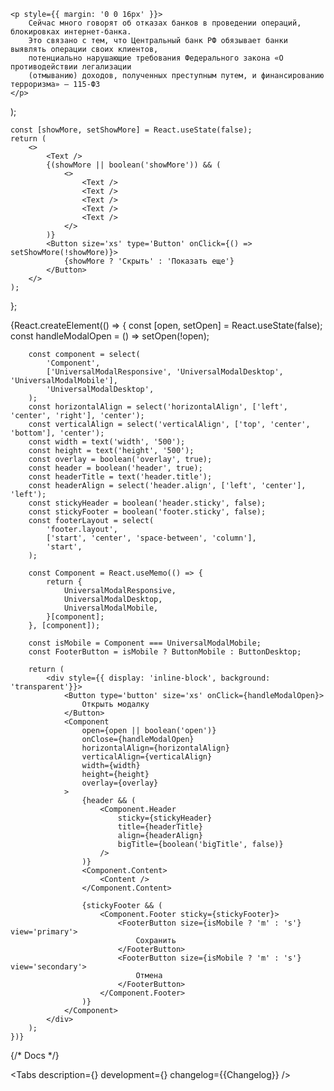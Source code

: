 


<Meta title='Components/UniversalModal' id='UniversalModal' />

    <p style={{ margin: '0 0 16px' }}>
        Сейчас много говорят об отказах банков в проведении операций, блокировках интернет-банка.
        Это связано с тем, что Центральный банк РФ обязывает банки выявлять операции своих клиентов,
        потенциально нарушающие требования Федерального закона «О противодействии легализации
        (отмыванию) доходов, полученных преступным путем, и финансированию терроризма» — 115-ФЗ
    </p>
);

    const [showMore, setShowMore] = React.useState(false);
    return (
        <>
            <Text />
            {(showMore || boolean('showMore')) && (
                <>
                    <Text />
                    <Text />
                    <Text />
                    <Text />
                    <Text />
                </>
            )}
            <Button size='xs' type='Button' onClick={() => setShowMore(!showMore)}>
                {showMore ? 'Скрыть' : 'Показать еще'}
            </Button>
        </>
    );
};

<Story name='UniversalModal'>
    {React.createElement(() => {
        const [open, setOpen] = React.useState(false);
        const handleModalOpen = () => setOpen(!open);

        const component = select(
            'Component',
            ['UniversalModalResponsive', 'UniversalModalDesktop', 'UniversalModalMobile'],
            'UniversalModalDesktop',
        );
        const horizontalAlign = select('horizontalAlign', ['left', 'center', 'right'], 'center');
        const verticalAlign = select('verticalAlign', ['top', 'center', 'bottom'], 'center');
        const width = text('width', '500');
        const height = text('height', '500');
        const overlay = boolean('overlay', true);
        const header = boolean('header', true);
        const headerTitle = text('header.title');
        const headerAlign = select('header.align', ['left', 'center'], 'left');
        const stickyHeader = boolean('header.sticky', false);
        const stickyFooter = boolean('footer.sticky', false);
        const footerLayout = select(
            'footer.layout',
            ['start', 'center', 'space-between', 'column'],
            'start',
        );

        const Component = React.useMemo(() => {
            return {
                UniversalModalResponsive,
                UniversalModalDesktop,
                UniversalModalMobile,
            }[component];
        }, [component]);

        const isMobile = Component === UniversalModalMobile;
        const FooterButton = isMobile ? ButtonMobile : ButtonDesktop;

        return (
            <div style={{ display: 'inline-block', background: 'transparent'}}>
                <Button type='button' size='xs' onClick={handleModalOpen}>
                    Открыть модалку
                </Button>
                <Component
                    open={open || boolean('open')}
                    onClose={handleModalOpen}
                    horizontalAlign={horizontalAlign}
                    verticalAlign={verticalAlign}
                    width={width}
                    height={height}
                    overlay={overlay}
                >
                    {header && (
                        <Component.Header
                            sticky={stickyHeader}
                            title={headerTitle}
                            align={headerAlign}
                            bigTitle={boolean('bigTitle', false)}
                        />
                    )}
                    <Component.Content>
                        <Content />
                    </Component.Content>

                    {stickyFooter && (
                        <Component.Footer sticky={stickyFooter}>
                            <FooterButton size={isMobile ? 'm' : 's'} view='primary'>
                                Сохранить
                            </FooterButton>
                            <FooterButton size={isMobile ? 'm' : 's'} view='secondary'>
                                Отмена
                            </FooterButton>
                        </Component.Footer>
                    )}
                </Component>
            </div>
        );
    })}

</Story>

{/* Docs */}

<ComponentHeader
    name='UniversalModal'
    children='Модальное окно. Используется для отображения контента в модальном слое.'
/>

<Tabs
    description={<Description />}
    development={<Development />}
    changelog={<Markdown>{Changelog}</Markdown>}
/>
